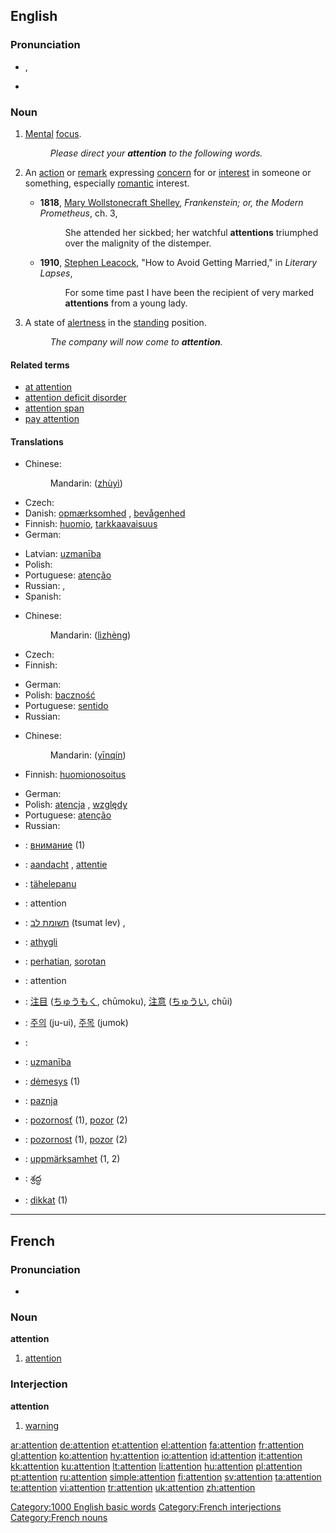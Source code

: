 {{wikipedia}}
==English==

{{rank|single|foot|beauty|618|attention|standing|books|knows}}

===Pronunciation===
* {{IPA|/əˈtɛn.ʃən/}}, {{SAMPA|/@"tEn.S@n/}}
* {{audio|en-us-attention.ogg|Audio (US)}}

===Noun===
{{en-noun}}

# {{uncountable}} [[Mental]] [[focus]].
#: ''Please direct your '''attention''' to the following words.''
# {{context|countable|often plural}} An [[action]] or [[remark]] expressing [[concern]] for or [[interest]] in someone or something, especially [[romantic]] interest.
#* '''1818''', [[w:Mary Wollstonecraft Shelley|Mary Wollstonecraft Shelley]], ''Frankenstein; or, the Modern Prometheus'', ch. 3,
#*: She attended her sickbed; her watchful '''attentions''' triumphed over the malignity of the distemper.
#* '''1910''', [[w:Stephen Leacock|Stephen Leacock]], "How to Avoid Getting Married," in ''Literary Lapses'',
#*: For some time past I have been the recipient of very marked '''attentions''' from a young lady.
# {{context|uncountable|military}} A state of [[alertness]] in the [[standing]] position.
#: ''The company will now come to '''attention'''.''

====Related terms====
* [[at attention]]
* [[attention deficit disorder]]
* [[attention span]]
* [[pay attention]]

====Translations====
{{trans-top|mental focus}}
* Chinese:
*: Mandarin: {{zh-ts|注意|注意}} ([[zhù]][[yì]])
* Czech: {{t-|cs|pozornost|f}}
* Danish: [[opmærksomhed]] {{c}}, [[bevågenhed]] {{c}}
* Finnish: [[huomio]], [[tarkkaavaisuus]]
* German: {{t+|de|Aufmerksamkeit|f}}
{{trans-mid}}
* Latvian: [[uzmanība]] {{f}}
* Polish: {{t+|pl|uwaga|f}}
* Portuguese: [[atenção]] {{f}}
* Russian: {{t+|ru|внимание|n|tr=vnimánije|sc=Cyrl}}, {{t|ru|внимательность|f|cs=Cyrl|tr=vnimát'el'nost'|sc=Cyrl}}
* Spanish: {{t-|es|atención|f}}
{{trans-bottom}}

{{trans-top|state of alertness in the standing position}}
* Chinese:
*: Mandarin:{{zh-ts|立正|立正}} ([[lì]][[zhèng]])
* Czech: {{t-|cs|pozor|m}}
* Finnish: {{t-|fi|asento}}
{{trans-mid}}
* German: {{t+|de|Achtung|f}}
* Polish: [[baczność]] {{f}}
* Portuguese: [[sentido]] {{m}}
* Russian: {{t+|ru|внимание|n|tr=vnimánije|sc=Cyrl}}
{{trans-bottom}}

{{trans-top|romantic interest}}
* Chinese:
*: Mandarin: {{zh-ts|殷勤|殷勤}} ([[yīn]][[qín]])
* Finnish: [[huomionosoitus]]
{{trans-mid}}
* German: {{t+|de|Aufmerksamkeit|f}}
* Polish: [[atencja]] {{f}}, [[względy]]
* Portuguese: [[atenção]] {{f}}
* Russian: {{t+|ru|внимание|n|tr=vnimánije|sc=Cyrl}}
{{trans-bottom}}

{{checktrans-top}}
<!--added {{ttbc|}}s here.-->
* {{ttbc|Bulgarian}}: [[внимание]] {{n}} (1)
* {{ttbc|Dutch}}: [[aandacht]] {{f}}, [[attentie]] {{f}}
* {{ttbc|Estonian}}: [[tähelepanu]]
* {{ttbc|French}}: attention {{f}}
* {{ttbc|Hebrew}}: [[תשומת לב]] (tsumat lev) {{f}}, {{he-translation|קשב|keshev}} {{m}}
* {{ttbc|Icelandic}}: [[athygli]] {{f}}
* {{ttbc|Indonesian}}: [[hati|perhatian]], [[sorot|sorotan]]
* {{ttbc|Interlingua}}: attention
{{trans-mid}}
* {{ttbc|Japanese}}: [[注目]] ([[ちゅうもく]], chūmoku), [[注意]] ([[ちゅうい]], chūi)
* {{ttbc|Korean}}: [[주의]] (ju-ui), [[주목]] (jumok)
* {{ttbc|Kurdish}}: {{KUchar|[[ئاگاداری]]}}
* {{ttbc|Latvian}}: [[uzmanība]] {{f}}
* {{ttbc|Lithuanian}}: [[dėmesys]] {{m}} (1)
* {{ttbc|Serbian}}: [[paznja]] {{f}}
* {{ttbc|Slovak}}: [[pozornosť]] {{f}} (1), [[pozor]] {{m}} (2)
* {{ttbc|Slovene}}: [[pozornost]] {{f}} (1), [[pozor]] {{m}} (2)
* {{ttbc|Swedish}}: [[uppmärksamhet]] {{c}} (1, 2)
* {{ttbc|Telugu}}: [[శ్రద్ధ]]
* {{ttbc|Turkish}}: [[dikkat]] {{n}} (1)
{{trans-bottom}}

[[Category:1000 English basic words]]

----

==French==

===Pronunciation===
* {{audio|Fr-attention.ogg|audio}}

===Noun===
'''attention'''

# [[attention]]

===Interjection===
'''attention'''

# [[warning]]

[[Category:French interjections]]
[[Category:French nouns]]

[[ar:attention]]
[[de:attention]]
[[et:attention]]
[[el:attention]]
[[fa:attention]]
[[fr:attention]]
[[gl:attention]]
[[ko:attention]]
[[hy:attention]]
[[io:attention]]
[[id:attention]]
[[it:attention]]
[[kk:attention]]
[[ku:attention]]
[[lt:attention]]
[[li:attention]]
[[hu:attention]]
[[pl:attention]]
[[pt:attention]]
[[ru:attention]]
[[simple:attention]]
[[fi:attention]]
[[sv:attention]]
[[ta:attention]]
[[te:attention]]
[[vi:attention]]
[[tr:attention]]
[[uk:attention]]
[[zh:attention]]